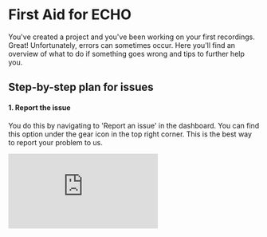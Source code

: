 # First Aid for ECHO

You've created a project and you've been working on your first recordings. Great!
Unfortunately, errors can sometimes occur. Here you'll find an overview of what to do if something goes wrong and tips to further help you.

## Step-by-step plan for issues
#### 1. Report the issue
You do this by navigating to 'Report an issue' in the dashboard. You can find this option under the gear icon in the top right corner. This is the best way to report your problem to us.
<div
  style={{
    position: "relative",
    paddingBottom: "58.91980360065466%",
    height: 0
  }}
>
  <iframe
    src="https://www.loom.com/embed/41dab7eba3164b54b37e87278a5bd7cc?sid=e716466b-5c16-45e9-89d0-6aca782528da"
    frameBorder={0}
    webkitallowfullscreen=""
    mozallowfullscreen=""
    allowFullScreen=""
    style={{
      position: "absolute",
      top: 0,
      left: 0,
      width: "100%",
      height: "100%"
    }}
  />
</div>


#### 2. Check the help questions on this page
Found what you were looking for? Great 👏 <br/> 
Didn't find what you were looking for? <br/> 
   &nbsp;&nbsp;&nbsp;&nbsp;  Send us your question. This can be done via this [form](https://tally.so/r/woz64x). Or via the 'Report an issue' button in the dashboard.

## Help Questions

### Help, my transcription contains strange repetitions
If you encounter strange repetitions in your transcription such as "TV GELDERLAND", this means that the audio quality was not sufficient to form a sentence.
This also occurs if the recording continues during breaks when there was no conversation to record. <br/>  
🫰**Tip**: Pause your recording when there is a break in your session.

### Help, how do I check my audio quality?
The audio recording is stored in the dashboard for up to 30 days after it has been added. Within this time, you can turn on the audio player at the top of the transcript. This allows you to listen to the audio of the text fragments again.

Navigate to parts in the transcript where strange repetitions occur. Or parts that are very short, for example just 1 sentence.
- Listen to these parts.
- If you can understand what is being said but this is not reflected in your transcription, look at the next help question.
- Can't you understand what was said either? Then unfortunately the audio quality is too low to obtain a good transcription.
![](/DocsDashboard_Audiospeler.png)

### Help, my transcription quality is poor but my audio is okay
Sorry that this has occurred. We do our best to avoid this and to make the transcription process work correctly right away. But fortunately, if the audio is good, we can re-transcribe it.
- Click on the icon of the rotating arrows to start the re-transcription.
![](/Docs_Hertranscriptie.png)

### Help, I don't see a conversation appearing in the dashboard
1. Have you checked if the portal is recording properly? No black screen and good wifi connection?
2. If this is the case, there might be some server congestion. <br/> 
🧪 You can test this by scanning the QR code again and starting a new conversation. <br/> 
   &nbsp;&nbsp;&nbsp;&nbsp; Does this one appear in the dashboard? <br/> 
    &nbsp;&nbsp;&nbsp;&nbsp; Then continue with this conversation and close the other one. <br/> 
    &nbsp;&nbsp;&nbsp;&nbsp; Doesn't this one appear either? <br/> 
    &nbsp;&nbsp;&nbsp;&nbsp; Then the server is busy. In this case, you need to wait a while. <br/> 
    &nbsp;&nbsp;&nbsp;&nbsp; Everything is still working fine behind the scenes. <br/> 

### Help, I don't have internet
You are in a location without internet and still want to use Dembrane later? You can record the conversation with your phone and upload it later. This way you can still use all the analysis capabilities of ECHO, just not in real-time.  <br/> 

You can upload the conversation via the dashboard by clicking on the + icon next to 'Conversations'. This opens your file explorer where you can select a file. If you see a notification in the bottom right corner of your screen that the upload was successful, but you don't see it appear yet, refresh your browser and the recording will appear under conversations.

🪲 If this is not the case, make an error report as described above.